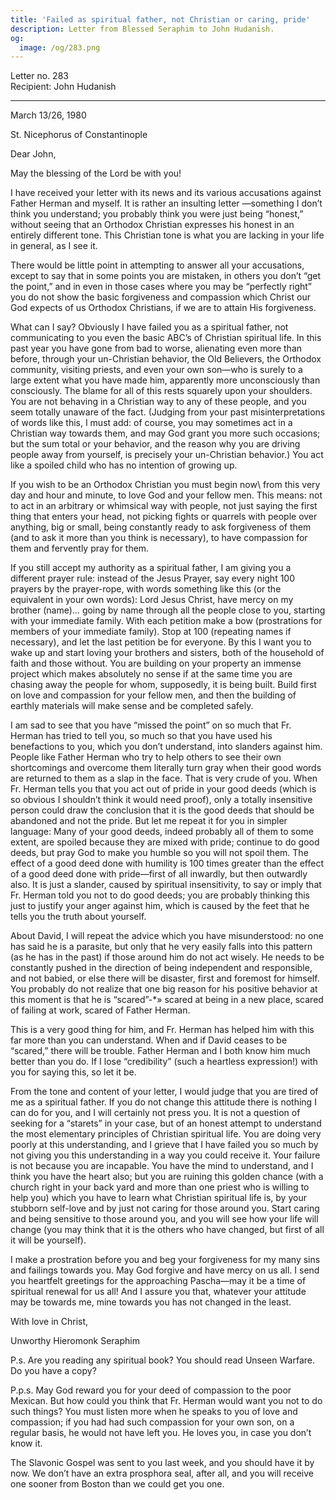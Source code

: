 ```yaml
---
title: 'Failed as spiritual father, not Christian or caring, pride'
description: Letter from Blessed Seraphim to John Hudanish.
og:
  image: /og/283.png
---
```


<div style={{textAlign:'right', fontFamily:'monospace'}}>Letter no. 283</div>
<div style={{textAlign:'left', fontFamily:'monospace'}}>Recipient: John Hudanish</div>

---

March 13/26, 1980

St. Nicephorus of Constantinople

Dear John,

May the blessing of the Lord be with you!

I have received your letter with its news and its various accusations against Father Herman and myself. It is rather an insulting letter —something I don’t think you understand; you probably think you were just being “honest,” without seeing that an Orthodox Christian expresses his honest in an entirely different tone. This Christian tone is what you are lacking in your life in general, as I see it.

There would be little point in attempting to answer all your accusations, except to say that in some points you are mistaken, in others you don’t “get the point,” and in even in those cases where you may be “perfectly right” you do not show the basic forgiveness and compassion which Christ our God expects of us Orthodox Christians, if we are to attain His forgiveness.

What can I say? Obviously I have failed you as a spiritual father, not communicating to you even the basic ABC’s of Christian spiritual life. In this past year you have gone from bad to worse, alienating even more than before, through your un-Christian behavior, the Old Believers, the Orthodox community, visiting priests, and even your own son—who is surely to a large extent what you have made him, apparently more unconsciously than consciously. The blame for all of this rests squarely upon your shoulders. You are not behaving in a Christian way to any of these people, and you seem totally unaware of the fact. (Judging from your past misinterpretations of words like this, I must add: of course, you may sometimes act in a Christian way towards them, and may God grant you more such occasions; but the sum total or your behavior, and the reason why you are driving people away from yourself, is precisely your un-Christian behavior.) You act like a spoiled child who has no intention of growing up.

If you wish to be an Orthodox Christian you must begin now\ from this very day and hour and minute, to love God and your fellow men. This means: not to act in an arbitrary or whimsical way with people, not just saying the first thing that enters your head, not picking fights or quarrels with people over anything, big or small, being constantly ready to ask forgiveness of them (and to ask it more than you think is necessary), to have compassion for them and fervently pray for them.

If you still accept my authority as a spiritual father, I am giving you a different prayer rule: instead of the Jesus Prayer, say every night 100 prayers by the prayer-rope, with words something like this (or the equivalent in your own words): Lord Jesus Christ, have mercy on my brother (name)… going by name through all the people close to you, starting with your immediate family. With each petition make a bow (prostrations for members of your immediate family). Stop at 100 (repeating names if necessary), and let the last petition be for everyone. By this I want you to wake up and start loving your brothers and sisters, both of the household of faith and those without. You are building on your property an immense project which makes absolutely no sense if at the same time you are chasing away the people for whom, supposedly, it is being built. Build first on love and compassion for your fellow men, and then the building of earthly materials will make sense and be completed safely.

I am sad to see that you have “missed the point” on so much that Fr. Herman has tried to tell you, so much so that you have used his benefactions to you, which you don’t understand, into slanders against him. People like Father Herman who try to help others to see their own shortcomings and overcome them literally turn gray when their good words are returned to them as a slap in the face. That is very crude of you. When Fr. Herman tells you that you act out of pride in your good deeds (which is so obvious I shouldn’t think it would need proof), only a totally insensitive person could draw the conclusion that it is the good deeds that should be abandoned and not the pride. But let me repeat it for you in simpler language: Many of your good deeds, indeed probably all of them to some extent, are spoiled because they are mixed with pride; continue to do good deeds, but pray God to make you humble so you will not spoil them. The effect of a good deed done with humility is 100 times greater than the effect of a good deed done with pride—first of all inwardly, but then outwardly also. It is just a slander, caused by spiritual insensitivity, to say or imply that Fr. Herman told you not to do good deeds; you are probably thinking this just to justify your anger against him, which is caused by the feet that he tells you the truth about yourself.

About David, I will repeat the advice which you have misunderstood: no one has said he is a parasite, but only that he very easily falls into this pattern (as he has in the past) if those around him do not act wisely. He needs to be constantly pushed in the direction of being independent and responsible, and not babied, or else there will be disaster, first and foremost for himself. You probably do not realize that one big reason for his positive behavior at this moment is that he is “scared”-*» scared at being in a new place, scared of failing at work, scared of Father Herman.

This is a very good thing for him, and Fr. Herman has helped him with this far more than you can understand. When and if David ceases to be “scared,” there will be trouble. Father Herman and I both know him much better than you do. If I lose “credibility” (such a heartless expression!) with you for saying this, so let it be.

From the tone and content of your letter, I would judge that you are tired of me as a spiritual father. If you do not change this attitude there is nothing I can do for you, and I will certainly not press you. It is not a question of seeking for a “starets” in your case, but of an honest attempt to understand the most elementary principles of Christian spiritual life. You are doing very poorly at this understanding, and I grieve that I have failed you so much by not giving you this understanding in a way you could receive it. Your failure is not because you are incapable. You have the mind to understand, and I think you have the heart also; but you are ruining this golden chance (with a church right in your back yard and more than one priest who is willing to help you) which you have to learn what Christian spiritual life is, by your stubborn self-love and by just not caring for those around you. Start caring and being sensitive to those around you, and you will see how your life will change (you may think that it is the others who have changed, but first of all it will be yourself).

I make a prostration before you and beg your forgiveness for my many sins and failings towards you. May God forgive and have mercy on us all. I send you heartfelt greetings for the approaching Pascha—may it be a time of spiritual renewal for us all! And I assure you that, whatever your attitude may be towards me, mine towards you has not changed in the least.

With love in Christ,

Unworthy Hieromonk Seraphim

P.s. Are you reading any spiritual book? You should read Unseen Warfare. Do you have a copy?

P.p.s. May God reward you for your deed of compassion to the poor Mexican. But how could you think that Fr. Herman would want you not to do such things? You must listen more when he speaks to you of love and compassion; if you had had such compassion for your own son, on a regular basis, he would not have left you. He loves you, in case you don’t know it.

The Slavonic Gospel was sent to you last week, and you should have it by now. We don’t have an extra prosphora seal, after all, and you will receive one sooner from Boston than we could get you one.
